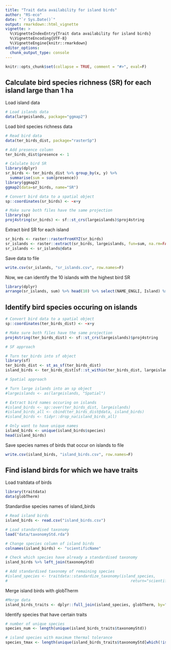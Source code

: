```yaml
---
title: "Trait data availability for island birds"
author: "RS-eco"
date: "`r Sys.Date()`"
output: rmarkdown::html_vignette
vignette: >
  %\VignetteIndexEntry{Trait data availability for island birds}
  %\VignetteEncoding{UTF-8}
  %\VignetteEngine{knitr::rmarkdown}
editor_options: 
  chunk_output_type: console
---
```


```r
knitr::opts_chunk$set(collapse = TRUE, comment = "#>", eval=F)
```

## Calculate bird species richness (SR) for each island large than 1 ha

Load island data

```r
# Load islands data
data(largeislands, package="ggmap2")
```

Load bird species richness data

```r
# Read bird data
data(ter_birds_dist, package="rasterSp")

# Add presence column
ter_birds_dist$presence <- 1

# Calulate bird SR
library(dplyr)
sr_birds <- ter_birds_dist %>% group_by(x, y) %>% 
  summarise(sum = sum(presence))
library(ggmap2)
ggmap2(data=sr_birds, name="SR")
```

```r
# Convert bird data to a spatial object
sp::coordinates(sr_birds) <- ~x+y

# Make sure both files have the same projection
library(sp)
proj4string(sr_birds) <- sf::st_crs(largeislands)$proj4string
```

Extract bird SR for each island

```r
sr_birds <- raster::rasterFromXYZ(sr_birds)
sr_islands <- raster::extract(sr_birds, largeislands, fun=sum, na.rm=FALSE, sp=TRUE)
sr_islands <- sr_islands@data
```

Save data to file

```r
write.csv(sr_islands, "sr_islands.csv", row.names=F)
```

Now, we can identify the 10 islands with the highest bird SR

```r
library(dplyr)
arrange(sr_islands, sum) %>% head(10) %>% select(NAME_ENGLI, Island) %>% unique()
```

## Identify bird species occuring on islands

```r
# Convert bird data to a spatial object
sp::coordinates(ter_birds_dist) <- ~x+y

# Make sure both files have the same projection
proj4string(ter_birds_dist) <- sf::st_crs(largeislands)$proj4string

# SF approach

# Turn ter_birds into sf object
library(sf)
ter_birds_dist <- st_as_sf(ter_birds_dist)
island_birds <- ter_birds_dist[sf::st_within(ter_birds_dist, largeislands),]

# Spatial approach

# Turn large islands into an sp object
#largeislands <- as(largeislands, "Spatial")

# Extract bird names occuring on islands
#island_birds <- sp::over(ter_birds_dist, largeislands)
#island_birds_all <- cbind(ter_birds_dist@data, island_birds)
#island_birds <- tidyr::drop_na(island_birds_all)

# Only want to have unique names
island_birds <- unique(island_birds$species)
head(island_birds)
```

Save species names of birds that occur on islands to file

```r
write.csv(island_birds, "island_birds.csv", row.names=F)
```

## Find island birds for which we have traits

Load traitdata of birds

```r
library(traitdata)
data(globTherm)
```

Standardise species names of island_birds

```r
# Read island birds
island_birds <- read.csv("island_birds.csv")

# Load standardised taxonomy
load("data/taxonomyStd.rda")

# Change species column of island birds
colnames(island_birds) <- "scientificName"

# Check which species have already a standardised taxonomy
island_birds %>% left_join(taxonomyStd)

# Add standardised taxonomy of remaining species
#island_species <- traitdata::standardize_taxonomy(island_species, 
#                                                      return="scientificNameStd")
```

Merge island birds with globTherm

```r
#Merge data
island_birds_traits <- dplyr::full_join(island_species, globTherm, by="scientificNameStd")
```

Identify species that have certain traits

```r
# number of unique species
species_num <- length(unique(island_birds_traits$taxonomyStd))

# island species with maximum thermal tolerance
species_tmax <- length(unique(island_birds_traits$taxonomyStd[which(!is.na(island_birds_traits$Tmax))]))
```
